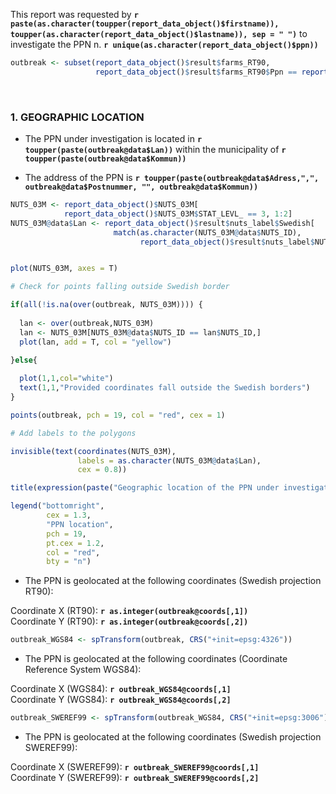 This report was requested by __`r paste(as.character(toupper(report_data_object()$firstname)), toupper(as.character(report_data_object()$lastname)), sep = " ")`__ to investigate the PPN n. __`r unique(as.character(report_data_object()$ppn))`__         


```r

outbreak <- subset(report_data_object()$result$farms_RT90,
                   report_data_object()$result$farms_RT90$Ppn == report_data_object()$ppn)

```

<br>

### 1. GEOGRAPHIC LOCATION

* The PPN under investigation is located in __`r toupper(paste(outbreak@data$Lan))`__ within the municipality of __`r toupper(paste(outbreak@data$Kommun))`__ 

* The address of the PPN is __`r toupper(paste(outbreak@data$Adress,",", outbreak@data$Postnummer, "", outbreak@data$Kommun))`__


```r

NUTS_03M <- report_data_object()$NUTS_03M[
            report_data_object()$NUTS_03M$STAT_LEVL_ == 3, 1:2]
NUTS_03M@data$Lan <- report_data_object()$result$nuts_label$Swedish[
                       match(as.character(NUTS_03M@data$NUTS_ID),
                             report_data_object()$result$nuts_label$NUTS)]


plot(NUTS_03M, axes = T)

# Check for points falling outside Swedish border

if(all(!is.na(over(outbreak, NUTS_03M)))) {
  
  lan <- over(outbreak,NUTS_03M)
  lan <- NUTS_03M[NUTS_03M@data$NUTS_ID == lan$NUTS_ID,]
  plot(lan, add = T, col = "yellow")

}else{
   
  plot(1,1,col="white")
  text(1,1,"Provided coordinates fall outside the Swedish borders")
}

points(outbreak, pch = 19, col = "red", cex = 1)

# Add labels to the polygons

invisible(text(coordinates(NUTS_03M),
               labels = as.character(NUTS_03M@data$Lan), 
               cex = 0.8))

title(expression(paste("Geographic location of the PPN under investigation")))

legend("bottomright",
        cex = 1.3, 
        "PPN location", 
        pch = 19, 
        pt.cex = 1.2,
        col = "red",
        bty = "n")
```

* The PPN is geolocated at the following coordinates (Swedish projection RT90):  

Coordinate X (RT90): __`r as.integer(outbreak@coords[,1])`__   
Coordinate Y (RT90): __`r as.integer(outbreak@coords[,2])`__    


```r

outbreak_WGS84 <- spTransform(outbreak, CRS("+init=epsg:4326"))

```

* The PPN is geolocated at the following coordinates (Coordinate Reference System WGS84):

Coordinate X (WGS84): __`r outbreak_WGS84@coords[,1]`__   
Coordinate Y (WGS84): __`r outbreak_WGS84@coords[,2]`__     

```r

outbreak_SWEREF99 <- spTransform(outbreak_WGS84, CRS("+init=epsg:3006"))

```

* The PPN is geolocated at the following coordinates (Swedish projection SWEREF99):

Coordinate X (SWEREF99): __`r outbreak_SWEREF99@coords[,1]`__   
Coordinate Y (SWEREF99): __`r outbreak_SWEREF99@coords[,2]`__ 


